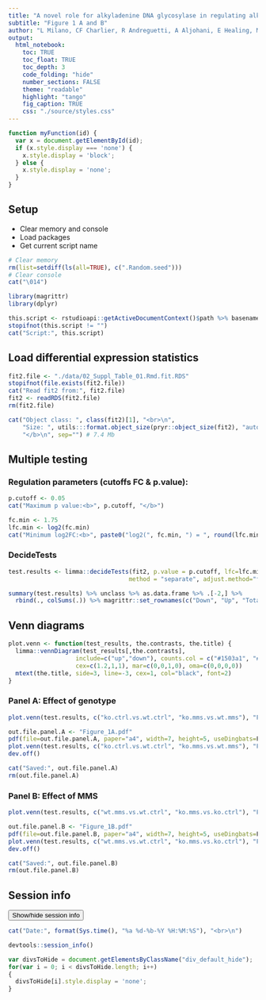 ```yaml
---
title: "A novel role for alkyladenine DNA glycosylase in regulating alkylation-induced ER stress"
subtitle: "Figure 1 A and B"
author: "L Milano, CF Charlier, R Andreguetti, A Aljohani, E Healing, MP Thomé, R Elliott, LD Samson, G Lenz, JAP Henriques, A Nohturfft and LB Meira"
output:
  html_notebook:
    toc: TRUE
    toc_float: TRUE
    toc_depth: 3
    code_folding: "hide"
    number_sections: FALSE
    theme: "readable"
    highlight: "tango"
    fig_caption: TRUE
    css: "./source/styles.css"
---
```


```js
function myFunction(id) {
  var x = document.getElementById(id);
  if (x.style.display === 'none') {
    x.style.display = 'block';
  } else {
    x.style.display = 'none';
  }
}
```

## Setup  

* Clear memory and console  
* Load packages  
* Get current script name  


```r
# Clear memory
rm(list=setdiff(ls(all=TRUE), c(".Random.seed")))
# Clear console
cat("\014")
```

```r
library(magrittr)
library(dplyr)
```


```r
this.script <- rstudioapi::getActiveDocumentContext()$path %>% basename
stopifnot(this.script != "")
cat("Script:", this.script)
```


## Load differential expression statistics  
```r
fit2.file <- "./data/02_Suppl_Table_01.Rmd.fit.RDS"
stopifnot(file.exists(fit2.file))
cat("Read fit2 from:", fit2.file)
fit2 <- readRDS(fit2.file)
rm(fit2.file)
```

```r
cat("Object class: ", class(fit2)[1], "<br>\n",
    "Size: ", utils:::format.object_size(pryr::object_size(fit2), "auto"),
    "</b>\n", sep="") # 7.4 Mb
```


## Multiple testing  
### Regulation parameters (cutoffs FC & p.value):  
```r
p.cutoff <- 0.05
cat("Maximum p value:<b>", p.cutoff, "</b>")
```

```r
fc.min <- 1.75
lfc.min <- log2(fc.min)
cat("Minimum log2FC:<b>", paste0("log2(", fc.min, ") = ", round(lfc.min, 3)), "</b>")
```

### DecideTests  
```r
test.results <- limma::decideTests(fit2, p.value = p.cutoff, lfc=lfc.min,
                                  method = "separate", adjust.method="fdr")
```


```r
summary(test.results) %>% unclass %>% as.data.frame %>% .[-2,] %>% 
  rbind(., colSums(.)) %>% magrittr::set_rownames(c("Down", "Up", "Total"))
```


## Venn diagrams  
```r
plot.venn <- function(test_results, the.contrasts, the.title) {
  limma::vennDiagram(test_results[,the.contrasts],
                   include=c("up","down"), counts.col = c("#1503a1", "#a85c00"),
                   cex=c(1.2,1,1), mar=c(0,0,1,0), oma=c(0,0,0,0))
  mtext(the.title, side=3, line=-3, cex=1, col="black", font=2) 
}
```

### Panel A: Effect of genotype  
```r
plot.venn(test.results, c("ko.ctrl.vs.wt.ctrl", "ko.mms.vs.wt.mms"), "Figure 1A")
```


```r
out.file.panel.A <- "Figure_1A.pdf"
pdf(file=out.file.panel.A, paper="a4", width=7, height=5, useDingbats=F)
plot.venn(test.results, c("ko.ctrl.vs.wt.ctrl", "ko.mms.vs.wt.mms"), "Figure 1A")
dev.off()
```

```r
cat("Saved:", out.file.panel.A)
rm(out.file.panel.A)
```


### Panel B: Effect of MMS  
```r
plot.venn(test.results, c("wt.mms.vs.wt.ctrl", "ko.mms.vs.ko.ctrl"), "Figure 1B")
```

```r
out.file.panel.B <- "Figure_1B.pdf"
pdf(file=out.file.panel.B, paper="a4", width=7, height=5, useDingbats=F)
plot.venn(test.results, c("wt.mms.vs.wt.ctrl", "ko.mms.vs.ko.ctrl"), "Figure 1B")
dev.off()
```

```r
cat("Saved:", out.file.panel.B)
rm(out.file.panel.B)
```

## Session info  

<button class="button" onclick="myFunction('DIV_5')">Show/hide session info</button>
<div id="DIV_5" class="div_default_hide">

```r
cat("Date:", format(Sys.time(), "%a %d-%b-%Y %H:%M:%S"), "<br>\n")
```

```r
devtools::session_info()
```
</div>
  
```js
var divsToHide = document.getElementsByClassName("div_default_hide");
for(var i = 0; i < divsToHide.length; i++)
{
  divsToHide[i].style.display = 'none';
}
```
